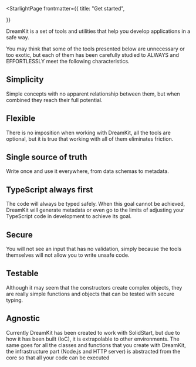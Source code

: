 
<StarlightPage
  frontmatter={{
    title: "Get started",
    
  }}
>

DreamKit is a set of tools and utilities that help you develop applications in a safe way.

You may think that some of the tools presented below are unnecessary or too exotic, but each of them has been carefully studied to ALWAYS and EFFORTLESSLY meet the following characteristics.

## Simplicity

Simple concepts with no apparent relationship between them, but when combined they reach their full potential.

## Flexible

There is no imposition when working with DreamKit, all the tools are optional, but it is true that working with all of them eliminates friction.

## Single source of truth

Write once and use it everywhere, from data schemas to metadata.

## TypeScript always first

The code will always be typed safely. When this goal cannot be achieved, DreamKit will generate metadata or even go to the limits of adjusting your TypeScript code in development to achieve its goal.

## Secure

You will not see an input that has no validation, simply because the tools themselves will not allow you to write unsafe code.

## Testable

Although it may seem that the constructors create complex objects, they are really simple functions and objects that can be tested with secure typing.

## Agnostic

Currently DreamKit has been created to work with SolidStart, but due to how it has been built (IoC), it is extrapolable to other environments. The same goes for all the classes and functions that you create with DreamKit, the infrastructure part (Node.js and HTTP server) is abstracted from the core so that all your code can be executed

</StarlightPage>
